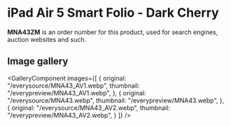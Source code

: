 
# iPad Air 5 Smart Folio - Dark Cherry

<Callout type='info' emoji='👉🏻'>**MNA43ZM** is an order number for this product, used for search engines, auction websites and such.</Callout>

## Image gallery

<GalleryComponent
    images={[
      {
        original: "/everysource/MNA43_AV1.webp",
        thumbnail: "/everypreview/MNA43_AV1.webp",
      },
      {
        original: "/everysource/MNA43.webp",
        thumbnail: "/everypreview/MNA43.webp",
      },
      {
        original: "/everysource/MNA43_AV2.webp",
        thumbnail: "/everypreview/MNA43_AV2.webp",
      }
    ]}
  />
